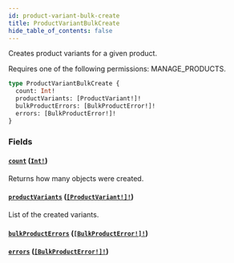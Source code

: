 ```yaml
---
id: product-variant-bulk-create
title: ProductVariantBulkCreate
hide_table_of_contents: false
---
```


Creates product variants for a given product.

Requires one of the following permissions: MANAGE_PRODUCTS.

```graphql
type ProductVariantBulkCreate {
  count: Int!
  productVariants: [ProductVariant!]!
  bulkProductErrors: [BulkProductError!]!
  errors: [BulkProductError!]!
}
```

### Fields

#### [`count`](#) ([`Int!`](../../../developer/api-reference/scalars/int))

Returns how many objects were created.

#### [`productVariants`](#) ([`[ProductVariant!]!`](../../../developer/api-reference/objects/product-variant))

List of the created variants.

#### [`bulkProductErrors`](#) ([`[BulkProductError!]!`](../../../developer/api-reference/objects/bulk-product-error))

#### [`errors`](#) ([`[BulkProductError!]!`](../../../developer/api-reference/objects/bulk-product-error))
